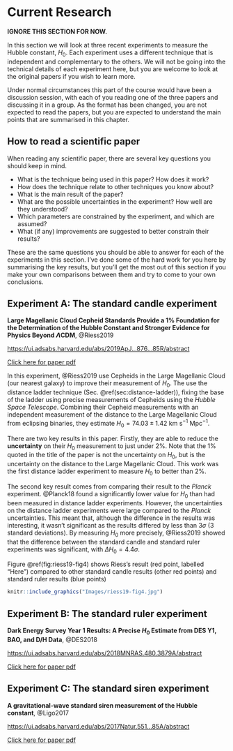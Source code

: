 Current Research {#ch:current-research}
===================================

**IGNORE THIS SECTION FOR NOW.** 


In this section we will look at three recent experiments to measure the Hubble constant, $H_0$. Each experiment uses a different technique that is independent and complementary to the others. We will not be going into the technical details of each experiment here, but you are welcome to look at the original papers if you wish to learn more.

Under normal circumstances this part of the course would have been a discussion session, with each of you reading one of the three papers and discussing it in a group. As the format has been changed, you are not expected to read the papers, but you are expected to understand the main points that are summarised in this chapter. 

How to read a scientific paper {#sec:how-to-read}
------------------

When reading any scientific paper, there are several key questions you should keep in mind. 

* What is the technique being used in this paper? How does it work?
* How does the technique relate to other techniques you know about? 
* What is the main result of the paper? 
* What are the possible uncertainties in the experiment? How well are they understood?
* Which parameters are constrained by the experiment, and which are assumed?
* What (if any) improvements are suggested to better constrain their results?

These are the same questions you should be able to answer for each of the experiments in this section. I've done some of the hard work for you here by summarising the key results, but you'll get the most out of this section if you make your own comparisons between them and try to come to your own conclusions.

Experiment A: The standard candle experiment {#sec:candle-paper}
-----------

**Large Magellanic Cloud Cepheid Standards Provide a 1\% Foundation for the Determination of the Hubble Constant and Stronger Evidence for Physics Beyond $\Lambda$CDM**, @Riess2019

[https://ui.adsabs.harvard.edu/abs/2019ApJ...876...85R/abstract](https://ui.adsabs.harvard.edu/abs/2019ApJ...876...85R/abstract)

[Click here for paper pdf](Riess\_2019\_ApJ\_876\_85.pdf)

In this experiment, @Riess2019 use Cepheids in the Large Magellanic Cloud (our nearest galaxy) to improve their measurement of $H_0$. The use the distance ladder technique (Sec. \@ref(sec:distance-ladder)), fixing the base of the ladder using precise measurements of Cepheids using the *Hubble Space Telescope*. Combining their Cepheid measurements with an independent measurement of the distance to the Large Magellanic Cloud from eclipsing binaries, they estimate $H_0 = 74.03 \pm 1.42$ km s$^{-1}$ Mpc$^{-1}$.

There are two key results in this paper. Firstly, they are able to reduce the **uncertainty** on their $H_0$ measurement to just under 2%. Note that the 1% quoted in the title of the paper is not the uncertainty on $H_0$, but is the uncertainty on the distance to the Large Magellanic Cloud. This work was the first distance ladder experiment to measure $H_0$ to better than 2%. 

The second key result comes from comparing their result to the *Planck* experiment. @Planck18 found a significantly lower value for $H_0$ than had been measured in distance ladder experiments. However, the uncertainties on the distance ladder experiments were large compared to the *Planck* uncertainties. This meant that, although the difference in the results was interesting, it wasn't significant as the results differed by less than 3$\sigma$ (3 standard deviations). By measuring $H_0$ more precisely, @Riess2019 showed that the difference between the standard candle and standard ruler experiments was significant, with $\Delta H_0 = 4.4\sigma$. 

Figure \@ref(fig:riess19-fig4) shows Riess's result (red point, labelled "Here") compared to other standard candle results (other red points) and standard ruler results (blue points)

```r
knitr::include_graphics("Images/riess19-fig4.jpg")
```

Experiment B: The standard ruler experiment {#sec:ruler-paper}
-----------

**Dark Energy Survey Year 1 Results: A Precise $H_0$ Estimate from DES Y1, BAO, and D/H Data**, @DES2018

[https://ui.adsabs.harvard.edu/abs/2018MNRAS.480.3879A/abstract](https://ui.adsabs.harvard.edu/abs/2018MNRAS.480.3879A/abstract) 

[Click here for paper pdf](Abbott\_2018.pdf)

Experiment C: The standard siren experiment {#sec:siren-paper}
----------

**A gravitational-wave standard siren measurement of the Hubble constant**, @Ligo2017

[https://ui.adsabs.harvard.edu/abs/2017Natur.551...85A/abstract](https://ui.adsabs.harvard.edu/abs/2017Natur.551...85A/abstract)

[Click here for paper pdf](nature24471.pdf)

